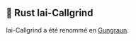 ## 🦀 Rust Iai-Callgrind

Iai-Callgrind a été renommé en [Gungraun][rust gungraun].

[rust gungraun]: #-rust-gungraun
